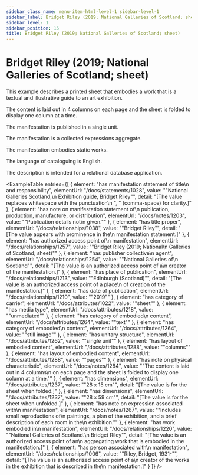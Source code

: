 ```yaml
---
sidebar_class_name: menu-item-html-level-1 sidebar-level-1
sidebar_label: Bridget Riley (2019; National Galleries of Scotland; sheet)
sidebar_level: 1
sidebar_position: 15
title: Bridget Riley (2019; National Galleries of Scotland; sheet)
---
```


# Bridget Riley (2019; National Galleries of Scotland; sheet)

This example describes a printed sheet that embodies a work that is a textual and
              illustrative guide to an art exhibition.

The content is laid out in 4 columns on each page and the sheet is folded to display
              one column at a time.

The manifestation is published in a single unit.

The manifestation is a collected expressions aggregate.

The manifestation embodies static works.

The language of cataloguing is English.

The description is intended for a relational database application.

<ExampleTable
  entries={[
    {
      element: "has manifestation statement of title\n                      and responsibility",
      elementUrl: "/docs/statements/1028",
      value: "\"National Galleries Scotland,\n                    Exhibition guide, Bridget Riley\"",
      detail: "[The value replaces whitespace with the punctuation\n                      \", \" (comma-space) for clarity.]"
    },
    {
      element: "has note on manifestation statement of\n                    publication, production, manufacture, or distribution",
      elementUrl: "/docs/notes/1203",
      value: "\"Publication details not\n                  given.\""
    },
    {
      element: "has title proper",
      elementUrl: "/docs/relationships/1038",
      value: "\"Bridget Riley\"",
      detail: "[The value appears with prominence in the\n                      manifestation statement.]"
    },
    {
      element: "has authorized access point of\n                    manifestation",
      elementUrl: "/docs/relationships/1257",
      value: "\"Bridget Riley (2019; National\n                  Galleries of Scotland; sheet)\""
    },
    {
      element: "has publisher collective\n                    agent",
      elementUrl: "/docs/relationships/1254",
      value: "\"National Galleries of\n                    Scotland\"",
      detail: "[The value is an authorized access point of a\n                      creator of the manifestation.]"
    },
    {
      element: "has place of publication",
      elementUrl: "/docs/relationships/1213",
      value: "\"Edinburgh (Scotland)\"",
      detail: "[The value is an authorized access point of a place\n                      of creation of the manifestation.]"
    },
    {
      element: "has date of publication",
      elementUrl: "/docs/relationships/1210",
      value: "\"2019\""
    },
    {
      element: "has category of carrier",
      elementUrl: "/docs/attributes/1022",
      value: "\"sheet\""
    },
    {
      element: "has media type",
      elementUrl: "/docs/attributes/1218",
      value: "\"unmediated\""
    },
    {
      element: "has category of embodied\n                  content",
      elementUrl: "/docs/attributes/1264",
      value: "\"text\""
    },
    {
      element: "has category of embodied\n                  content",
      elementUrl: "/docs/attributes/1264",
      value: "\"still image\""
    },
    {
      element: "has unitary structure",
      elementUrl: "/docs/attributes/1262",
      value: "\"single unit\""
    },
    {
      element: "has layout of embodied content",
      elementUrl: "/docs/attributes/1288",
      value: "\"columns\""
    },
    {
      element: "has layout of embodied content",
      elementUrl: "/docs/attributes/1288",
      value: "\"pages\""
    },
    {
      element: "has note on physical characteristic",
      elementUrl: "/docs/notes/1284",
      value: "\"The content is laid out in 4 columns\n                  on each page and the sheet is folded to display one column at a time.\""
    },
    {
      element: "has dimensions",
      elementUrl: "/docs/attributes/1237",
      value: "\"28 x 15 cm\"",
      detail: "[The value is for the sheet when folded.]"
    },
    {
      element: "has dimensions",
      elementUrl: "/docs/attributes/1237",
      value: "\"28 x 59 cm\"",
      detail: "[The value is for the sheet when unfolded.]"
    },
    {
      element: "has note on expression associated with\n                    manifestation",
      elementUrl: "/docs/notes/1267",
      value: "\"Includes small reproductions of\n                  paintings, a plan of the exhibition, and a brief description of each room in the\n                  exhibition.\""
    },
    {
      element: "has work embodied in\n                      manifestation",
      elementUrl: "/docs/relationships/1220",
      value: "\"National Galleries of Scotland.\n                    Bridget Riley\"",
      detail: "[The value is an authorized access point of an\n                      aggregating work that is embodied in the manifestation.]"
    },
    {
      element: "has person associated with\n                      manifestation",
      elementUrl: "/docs/relationships/1006",
      value: "\"Riley, Bridget, 1931-\"",
      detail: "[The value is an authorized access point of a\n                      creator of the works in the exhibition that is described in the\n                      manifestation.]"
    }
  ]}
/>

